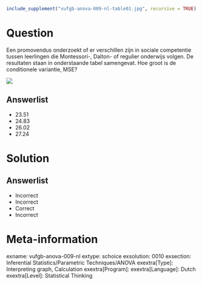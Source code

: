 ```{r, echo = FALSE, results = "hide"}
include_supplement("vufgb-anova-009-nl-table01.jpg", recursive = TRUE)
```

Question
========

Een promovendus onderzoekt of er verschillen zijn in sociale competentie tussen leerlingen die Montessori-, Dalton- of regulier onderwijs volgen. De resultaten staan in onderstaande tabel samengevat. Hoe groot is de conditionele variantie, MSE?

![](vufgb-anova-009-nl-table01.jpg)
  
Answerlist
----------
* 23.51 
* 24.83
* 26.02
* 27.24


Solution
========

Answerlist
----------
* Incorrect
* Incorrect
* Correct
* Incorrect

Meta-information
================
exname: vufgb-anova-009-nl
extype: schoice
exsolution: 0010
exsection: Inferential Statistics/Parametric Techniques/ANOVA
exextra[Type]: Interpreting graph, Calculation
exextra[Program]: 
exextra[Language]: Dutch
exextra[Level]: Statistical Thinking
